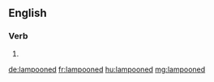 ==English==

===Verb===
{{head|en}}

# {{en-past of|lampoon}}

[[de:lampooned]]
[[fr:lampooned]]
[[hu:lampooned]]
[[mg:lampooned]]